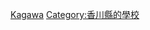 {{日本行政區劃分類導航|的大學}}
{{Commonscat|Universities and colleges in Kagawa prefecture}}

[[Category:日本各都道府縣的大學|Kagawa]]
[[Category:香川縣的學校|Category:香川縣的學校]]